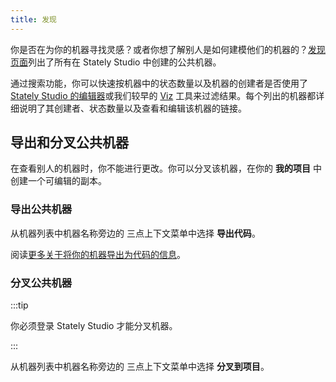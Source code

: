 ```yaml
---
title: 发现
---
```


你是否在为你的机器寻找灵感？或者你想了解别人是如何建模他们的机器的？[发现页面](https://stately.ai/registry/discover)列出了所有在 Stately Studio 中创建的公共机器。

<p>
  <ThemedImage
    alt="Stately Studio 发现页面显示了搜索“auth”的结果，过滤条件为编辑器机器少于 10 个状态，共显示 173 个结果。"
    sources={{
      light: '/xstate-zh/discover.png',
      dark: '/xstate-zh/discover-dm.png',
    }}
  />
</p>

通过搜索功能，你可以快速按机器中的状态数量以及机器的创建者是否使用了 [Stately Studio 的编辑器](https://stately.ai/editor)或我们较早的 [Viz](https://stately.ai/viz) 工具来过滤结果。每个列出的机器都详细说明了其创建者、状态数量以及查看和编辑该机器的链接。

## 导出和分叉公共机器

在查看别人的机器时，你不能进行更改。你可以分叉该机器，在你的 **我的项目** 中创建一个可编辑的副本。

### 导出公共机器

从机器列表中机器名称旁边的 <MoreHorizontal size={18} /> 三点上下文菜单中选择 **导出代码**。

阅读[更多关于将你的机器导出为代码的信息](export-as-code.mdx)。

### 分叉公共机器

:::tip

你必须登录 Stately Studio 才能分叉机器。

:::

从机器列表中机器名称旁边的 <MoreHorizontal size={18} /> 三点上下文菜单中选择 <GitFork size={18}/> **分叉到项目**。